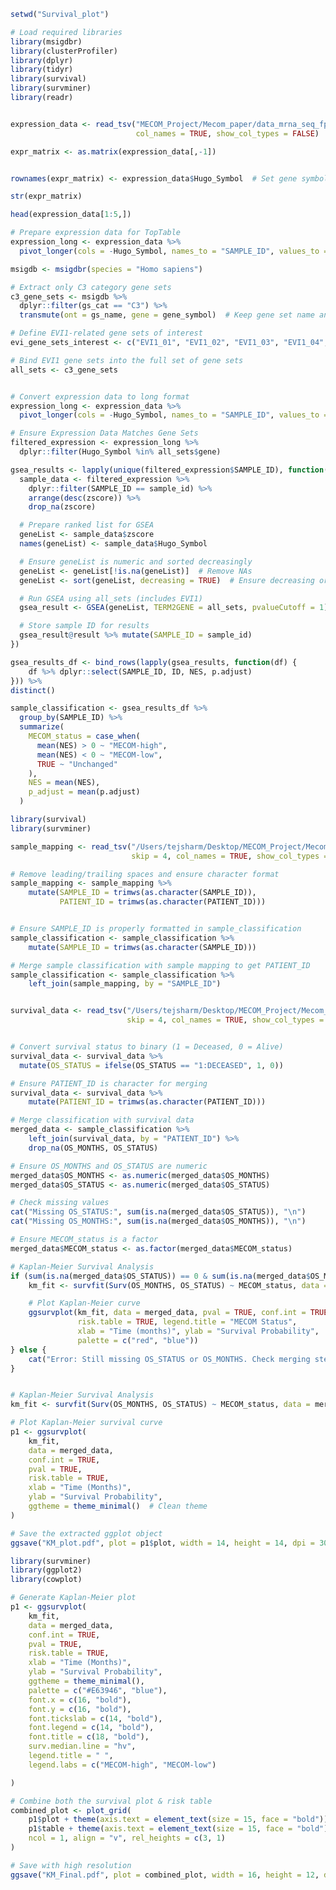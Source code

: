
```r
setwd("Survival_plot")

```
```r

# Load required libraries
library(msigdbr)
library(clusterProfiler)
library(dplyr)
library(tidyr)
library(survival)
library(survminer)
library(readr)


expression_data <- read_tsv("MECOM_Project/Mecom_paper/data_mrna_seq_fpkm_capture_zscores_ref_all_samples.txt", 
                            col_names = TRUE, show_col_types = FALSE)

expr_matrix <- as.matrix(expression_data[,-1])


rownames(expr_matrix) <- expression_data$Hugo_Symbol  # Set gene symbols as row names

str(expr_matrix)

head(expression_data[1:5,])

# Prepare expression data for TopTable
expression_long <- expression_data %>%
  pivot_longer(cols = -Hugo_Symbol, names_to = "SAMPLE_ID", values_to = "zscore")

msigdb <- msigdbr(species = "Homo sapiens")

# Extract only C3 category gene sets
c3_gene_sets <- msigdb %>%
  dplyr::filter(gs_cat == "C3") %>%
  transmute(ont = gs_name, gene = gene_symbol)  # Keep gene set name and genes

# Define EVI1-related gene sets of interest
evi_gene_sets_interest <- c("EVI1_01", "EVI1_02", "EVI1_03", "EVI1_04", "EVI1_05", "EVI1_06")

# Bind EVI1 gene sets into the full set of gene sets 
all_sets <- c3_gene_sets  


# Convert expression data to long format
expression_long <- expression_data %>%
  pivot_longer(cols = -Hugo_Symbol, names_to = "SAMPLE_ID", values_to = "zscore")

# Ensure Expression Data Matches Gene Sets
filtered_expression <- expression_long %>%
  dplyr::filter(Hugo_Symbol %in% all_sets$gene)

gsea_results <- lapply(unique(filtered_expression$SAMPLE_ID), function(sample_id) {
  sample_data <- filtered_expression %>%
    dplyr::filter(SAMPLE_ID == sample_id) %>%
    arrange(desc(zscore)) %>%  
    drop_na(zscore)  

  # Prepare ranked list for GSEA
  geneList <- sample_data$zscore
  names(geneList) <- sample_data$Hugo_Symbol

  # Ensure geneList is numeric and sorted decreasingly
  geneList <- geneList[!is.na(geneList)]  # Remove NAs
  geneList <- sort(geneList, decreasing = TRUE)  # Ensure decreasing order

  # Run GSEA using all_sets (includes EVI1)
  gsea_result <- GSEA(geneList, TERM2GENE = all_sets, pvalueCutoff = 1)

  # Store sample ID for results
  gsea_result@result %>% mutate(SAMPLE_ID = sample_id)
})

gsea_results_df <- bind_rows(lapply(gsea_results, function(df) {
    df %>% dplyr::select(SAMPLE_ID, ID, NES, p.adjust)
})) %>%
distinct() 

sample_classification <- gsea_results_df %>%
  group_by(SAMPLE_ID) %>%
  summarize(
    MECOM_status = case_when(
      mean(NES) > 0 ~ "MECOM-high",
      mean(NES) < 0 ~ "MECOM-low",
      TRUE ~ "Unchanged"
    ),
    NES = mean(NES),
    p_adjust = mean(p.adjust)  
  )
```

```r
library(survival)
library(survminer)

sample_mapping <- read_tsv("/Users/tejsharm/Desktop/MECOM_Project/Mecom_paper/data_clinical_sample.txt",
                           skip = 4, col_names = TRUE, show_col_types = FALSE)

# Remove leading/trailing spaces and ensure character format
sample_mapping <- sample_mapping %>%
    mutate(SAMPLE_ID = trimws(as.character(SAMPLE_ID)),
           PATIENT_ID = trimws(as.character(PATIENT_ID)))


# Ensure SAMPLE_ID is properly formatted in sample_classification
sample_classification <- sample_classification %>%
    mutate(SAMPLE_ID = trimws(as.character(SAMPLE_ID)))

# Merge sample classification with sample mapping to get PATIENT_ID
sample_classification <- sample_classification %>%
    left_join(sample_mapping, by = "SAMPLE_ID")


survival_data <- read_tsv("/Users/tejsharm/Desktop/MECOM_Project/Mecom_paper/data_clinical_patient.txt",
                          skip = 4, col_names = TRUE, show_col_types = FALSE)


# Convert survival status to binary (1 = Deceased, 0 = Alive)
survival_data <- survival_data %>%
  mutate(OS_STATUS = ifelse(OS_STATUS == "1:DECEASED", 1, 0))

```

```r
# Ensure PATIENT_ID is character for merging
survival_data <- survival_data %>%
    mutate(PATIENT_ID = trimws(as.character(PATIENT_ID)))

# Merge classification with survival data
merged_data <- sample_classification %>%
    left_join(survival_data, by = "PATIENT_ID") %>%
    drop_na(OS_MONTHS, OS_STATUS)  

# Ensure OS_MONTHS and OS_STATUS are numeric
merged_data$OS_MONTHS <- as.numeric(merged_data$OS_MONTHS)
merged_data$OS_STATUS <- as.numeric(merged_data$OS_STATUS)

# Check missing values
cat("Missing OS_STATUS:", sum(is.na(merged_data$OS_STATUS)), "\n")
cat("Missing OS_MONTHS:", sum(is.na(merged_data$OS_MONTHS)), "\n")

# Ensure MECOM_status is a factor
merged_data$MECOM_status <- as.factor(merged_data$MECOM_status)

# Kaplan-Meier Survival Analysis
if (sum(is.na(merged_data$OS_STATUS)) == 0 & sum(is.na(merged_data$OS_MONTHS)) == 0) {
    km_fit <- survfit(Surv(OS_MONTHS, OS_STATUS) ~ MECOM_status, data = merged_data)

    # Plot Kaplan-Meier curve
    ggsurvplot(km_fit, data = merged_data, pval = TRUE, conf.int = TRUE,
               risk.table = TRUE, legend.title = "MECOM Status",
               xlab = "Time (months)", ylab = "Survival Probability",
               palette = c("red", "blue"))
} else {
    cat("Error: Still missing OS_STATUS or OS_MONTHS. Check merging steps.\n")
}


# Kaplan-Meier Survival Analysis
km_fit <- survfit(Surv(OS_MONTHS, OS_STATUS) ~ MECOM_status, data = merged_data)

# Plot Kaplan-Meier survival curve
p1 <- ggsurvplot(
    km_fit,
    data = merged_data,
    conf.int = TRUE, 
    pval = TRUE,  
    risk.table = TRUE,  
    xlab = "Time (Months)",
    ylab = "Survival Probability",
    ggtheme = theme_minimal()  # Clean theme
)

# Save the extracted ggplot object
ggsave("KM_plot.pdf", plot = p1$plot, width = 14, height = 14, dpi = 300)

```

```r

library(survminer)
library(ggplot2)
library(cowplot)

# Generate Kaplan-Meier plot
p1 <- ggsurvplot(
    km_fit,
    data = merged_data,
    conf.int = TRUE, 
    pval = TRUE,  
    risk.table = TRUE, 
    xlab = "Time (Months)",
    ylab = "Survival Probability",
    ggtheme = theme_minimal(), 
    palette = c("#E63946", "blue"),  
    font.x = c(16, "bold"),  
    font.y = c(16, "bold"), 
    font.tickslab = c(14, "bold"),  
    font.legend = c(14, "bold"),  
    font.title = c(18, "bold"),  
    surv.median.line = "hv",  
    legend.title = " ",
    legend.labs = c("MECOM-high", "MECOM-low")

)

# Combine both the survival plot & risk table
combined_plot <- plot_grid(
    p1$plot + theme(axis.text = element_text(size = 15, face = "bold")), 
    p1$table + theme(axis.text = element_text(size = 15, face = "bold")),  
    ncol = 1, align = "v", rel_heights = c(3, 1)
)

# Save with high resolution
ggsave("KM_Final.pdf", plot = combined_plot, width = 16, height = 12, dpi = 900)

```
